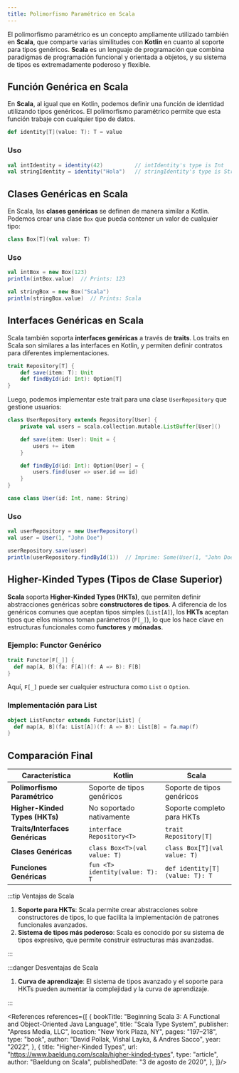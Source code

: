 ```yaml
---
title: Polimorfismo Paramétrico en Scala
---
```


<ReadingTime/>

El polimorfismo paramétrico es un concepto ampliamente utilizado también en **Scala**, que comparte varias similitudes con **Kotlin** en cuanto al soporte para tipos genéricos. **Scala** es un lenguaje de programación que combina paradigmas de programación funcional y orientada a objetos, y su sistema de tipos es extremadamente poderoso y flexible.

## Función Genérica en Scala

En **Scala**, al igual que en Kotlin, podemos definir una función de identidad utilizando tipos genéricos. El polimorfismo paramétrico permite que esta función trabaje con cualquier tipo de datos.

```scala showLineNumbers
def identity[T](value: T): T = value
```

### Uso

```scala showLineNumbers
val intIdentity = identity(42)          // intIdentity's type is Int
val stringIdentity = identity("Hola")   // stringIdentity's type is String
```

## Clases Genéricas en Scala

En Scala, las **clases genéricas** se definen de manera similar a Kotlin. Podemos crear una clase `Box` que pueda contener un valor de cualquier tipo:

```scala showLineNumbers
class Box[T](val value: T)
```

### Uso

```scala showLineNumbers
val intBox = new Box(123)
println(intBox.value)  // Prints: 123

val stringBox = new Box("Scala")
println(stringBox.value)  // Prints: Scala
```

## Interfaces Genéricas en Scala

Scala también soporta **interfaces genéricas** a través de **traits**. Los traits en Scala son similares a las interfaces en Kotlin, y permiten definir contratos para diferentes implementaciones.

```scala showLineNumbers
trait Repository[T] {
    def save(item: T): Unit
    def findById(id: Int): Option[T]
}
```

Luego, podemos implementar este trait para una clase `UserRepository` que gestione usuarios:

```scala showLineNumbers
class UserRepository extends Repository[User] {
    private val users = scala.collection.mutable.ListBuffer[User]()

    def save(item: User): Unit = {
        users += item
    }

    def findById(id: Int): Option[User] = {
        users.find(user => user.id == id)
    }
}

case class User(id: Int, name: String)
```

### Uso

```scala showLineNumbers
val userRepository = new UserRepository()
val user = User(1, "John Doe")

userRepository.save(user)
println(userRepository.findById(1))  // Imprime: Some(User(1, "John Doe"))
```

## Higher-Kinded Types (Tipos de Clase Superior)

**Scala** soporta **Higher-Kinded Types (HKTs)**, que permiten definir abstracciones genéricas sobre **constructores de tipos**. A diferencia de los genéricos comunes que aceptan tipos simples (`List[A]`), los **HKTs** aceptan tipos que ellos mismos toman parámetros (`F[_]`), lo que los hace clave en estructuras funcionales como **functores** y **mónadas**.

### Ejemplo: Functor Genérico

```scala
trait Functor[F[_]] {
  def map[A, B](fa: F[A])(f: A => B): F[B]
}
```

Aquí, `F[_]` puede ser cualquier estructura como `List` o `Option`.

### Implementación para List

```scala
object ListFunctor extends Functor[List] {
  def map[A, B](fa: List[A])(f: A => B): List[B] = fa.map(f)
}
```

## Comparación Final

| Característica                  | Kotlin                            | Scala                            |
|---------------------------------|-----------------------------------|----------------------------------|
| **Polimorfismo Paramétrico**    | Soporte de tipos genéricos        | Soporte de tipos genéricos       |
| **Higher-Kinded Types (HKTs)**  | No soportado nativamente          | Soporte completo para HKTs       |
| **Traits/Interfaces Genéricas** | ``interface Repository<T>``       | ``trait Repository[T]``          |
| **Clases Genéricas**            | ``class Box<T>(val value: T)``    | ``class Box[T](val value: T)``   |
| **Funciones Genéricas**         | ``fun <T> identity(value: T): T`` | ``def identity[T](value: T): T`` |

:::tip Ventajas de Scala

1. **Soporte para HKTs**: Scala permite crear abstracciones sobre constructores de tipos, lo que facilita la implementación de patrones funcionales avanzados.
2. **Sistema de tipos más poderoso**: Scala es conocido por su sistema de tipos expresivo, que permite construir estructuras más avanzadas.

:::

:::danger Desventajas de Scala

1. **Curva de aprendizaje**: El sistema de tipos avanzado y el soporte para HKTs pueden aumentar la complejidad y la curva de aprendizaje.

:::

<References references={[
    {
        bookTitle: "Beginning Scala 3: A Functional and Object-Oriented Java Language",
        title: "Scala Type System",
        publisher: "Apress Media, LLC",
        location: "New York Plaza, NY",
        pages: "197–218",
        type: "book",
        author: "David Pollak, Vishal Layka, & Andres Sacco",
        year: "2022",
    },
    {
        title: "Higher-Kinded Types",
        url: "https://www.baeldung.com/scala/higher-kinded-types",
        type: "article",
        author: "Baeldung on Scala",
        publishedDate: "3 de agosto de 2020",
    },
]}/>
